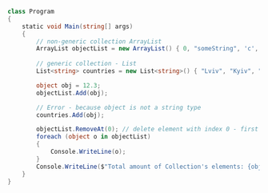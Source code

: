 ```csharp
class Program
{
    static void Main(string[] args)
    {
        // non-generic collection ArrayList
        ArrayList objectList = new ArrayList() { 0, "someString", 'c', 19.0d };
        
        // generic collection - List
        List<string> countries = new List<string>() { "Lviv", "Kyiv", "Odessa", "Dnipro" };

        object obj = 12.3;
        objectList.Add(obj);

        // Error - because object is not a string type
        countries.Add(obj);

        objectList.RemoveAt(0); // delete element with index 0 - first element of collection
        foreach (object o in objectList)
        {
            Console.WriteLine(o);
        }
        Console.WriteLine($"Total amount of Collection's elements: {objectList.Count}");
    }
}
```
